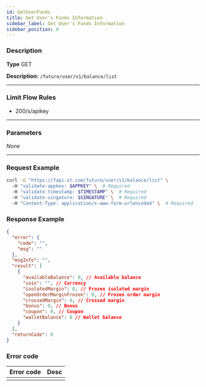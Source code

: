 ```yaml
---
id: GetUserFunds
title: Get User's Funds Information
sidebar_label: Get User's Funds Information
sidebar_position: 4
---
```


### Description

**Type** GET

**Description:** `/future/user/v1/balance/list`

---

### Limit Flow Rules

- 200/s/apikey

---

### Parameters

_None_

---

### Request Example

```bash title="Request"
curl -G "https://fapi.xt.com/future/user/v1/balance/list" \ 
  -H "validate-appkey: $APPKEY" \  # Required
  -H "validate-timestamp: $TIMESTAMP" \  # Required
  -H "validate-singature: $SINGATURE" \  # Required
  -H "Content-Type: application/x-www-form-urlencoded" \  # Required
```

### Response Example

```json title="Response"
{
  "error": {
    "code": "",
    "msg": ""
  },
  "msgInfo": "",
  "result": [
    {
      "availableBalance": 0, // Available balance
      "coin": "", // Currency
      "isolatedMargin": 0, // Frozen isolated margin
      "openOrderMarginFrozen": 0, // Frozen order margin
      "crossedMargin": 0, // Crossed margin
      "bonus": 0, // Bonus
      "coupon": 0, // Coupon
      "walletBalance": 0 // Wallet balance
    }
  ],
  "returnCode": 0
}
```

### Error code

| Error code | Desc |
|-------------|------|
|  |  |
